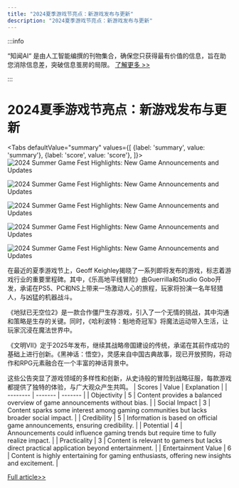 ```yaml
---
title: "2024夏季游戏节亮点：新游戏发布与更新"
description: "2024夏季游戏节亮点：新游戏发布与更新"
---
```



:::info

“知闻AI“ 是由人工智能编撰的刊物集合，确保您只获得最有价值的信息，旨在助您消除信息差，突破信息茧房的局限。  [了解更多 >>](/)

:::

# 2024夏季游戏节亮点：新游戏发布与更新


<Tabs
	defaultValue="summary"
	values={[
	{label: 'summary', value: 'summary'},
	{label: 'score', value: 'score'},
]}>
<TabItem value="summary">
<img
  src="https://image.informedainews.com/2024/06/Vid-dYT-1717983487-0.jpg"
  alt="2024 Summer Game Fest Highlights: New Game Announcements and Updates"
/>

<img
  src="https://image.informedainews.com/2024/06/Vid-qMX-1717983487-1.jpg"
  alt="2024 Summer Game Fest Highlights: New Game Announcements and Updates"
/>

<img
  src="https://image.informedainews.com/2024/06/Vid-A1p-1717983487-2.jpg"
  alt="2024 Summer Game Fest Highlights: New Game Announcements and Updates"
/>

<img
  src="https://image.informedainews.com/2024/06/Vid-R5j-1717983487-3.jpg"
  alt="2024 Summer Game Fest Highlights: New Game Announcements and Updates"
/>

<img
  src="https://image.informedainews.com/2024/06/Vid-wQv-1717983487-4.jpg"
  alt="2024 Summer Game Fest Highlights: New Game Announcements and Updates"
/>



在最近的夏季游戏节上，Geoff Keighley揭晓了一系列即将发布的游戏，标志着游戏行业的重要里程碑。其中，《乐高地平线冒险》由Guerrilla和Studio Gobo开发，承诺在PS5、PC和NS上带来一场激动人心的旅程，玩家将扮演一名年轻猎人，与凶猛的机器战斗。

《地狱已无空位2》是一款合作僵尸生存游戏，引入了一个无情的挑战，其中沟通和策略是生存的关键。同时，《哈利波特：魁地奇冠军》将魔法运动带入生活，让玩家沉浸在魔法世界中。

《文明VII》定于2025年发布，继续其战略帝国建设的传统，承诺在其前作成功的基础上进行创新。《黑神话：悟空》，灵感来自中国古典故事，现已开放预购，将动作和RPG元素融合在一个丰富的神话背景中。

这些公告突显了游戏领域的多样性和创新，从史诗般的冒险到战略征服，每款游戏都提供了独特的体验，与广大观众产生共鸣。
</TabItem>
<TabItem value="score">
	| Scores     | Value   | Explanation |
	| -------- | ------- | ------- |
	| Objectivity  | 5    | Content provides a balanced overview of game announcements without bias.    |
	| Social Impact | 3     | Content sparks some interest among gaming communities but lacks broader social impact.    |
	| Credibility    | 5    | Information is based on official game announcements, ensuring credibility.    |
	| Potential    | 4    | Announcements could influence gaming trends but require time to fully realize impact.    |
	| Practicality    | 3    | Content is relevant to gamers but lacks direct practical application beyond entertainment.    |
	| Entertainment Value    | 6    | Content is highly entertaining for gaming enthusiasts, offering new insights and excitement.    |
</TabItem>
</Tabs>

[Full article>>](https://www.gcores.com/articles/183101)
